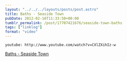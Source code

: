 ```yaml
---
layout: "../../../layouts/posts/post.astro"
title: Baths - Seaside Town
pubDate: 2012-02-16T11:33:50+00:00
tumblr_permalink: /post/17707421676/seaside-town-baths
tags: ["linklog"]
format: "video"
---
```


`youtube: http://www.youtube.com/watch?v=CXlZXihIz-w`

[Baths - Seaside Town][1]

[1]: http://www.youtube.com/watch?v=CXlZXihIz-w
